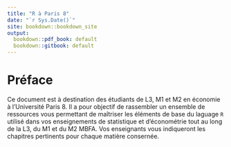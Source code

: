 ```yaml
---
title: "R à Paris 8"
date: "`r Sys.Date()`"
site: bookdown::bookdown_site
output:
  bookdown::pdf_book: default
  bookdown::gitbook: default
---
```


# Préface

Ce document est à destination des étudiants de L3, M1 et M2 en économie à l'Université Paris 8. Il a pour objectif de rassembler un ensemble de ressources vous permettant de maîtriser les éléments de base du laguage `R` utilisé dans vos enseignements de statistique et d'économétrie tout au long de la L3, du M1 et du M2 MBFA. Vos enseignants vous indiqueront les chapitres pertinents pour chaque matière consernée. 